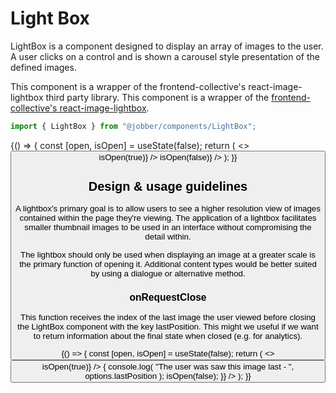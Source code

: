 
<Meta title="Components/LightBox" component={LightBox} />

# Light Box

LightBox is a component designed to display an array of images to the user. A
user clicks on a control and is shown a carousel style presentation of the
defined images.

This component is a wrapper of the frontend-collective's react-image-lightbox
third party library. This component is a wrapper of the
[frontend-collective's react-image-lightbox](https://github.com/frontend-collective/react-image-lightbox).

```ts
import { LightBox } from "@jobber/components/LightBox";
```

<Canvas>
  <Story name="LightBox">
    {() => {
      const [open, isOpen] = useState(false);
      return (
        <>
          <Button label="😈 Click me!" onClick={() => isOpen(true)} />
          <LightBox
            open={open}
            images={[
              {
                title: "😃 Happy Face",
                url: "https://i.imgur.com/6Jcfgnp.jpg",
                caption: "This is a happy face",
              },
              {
                title: "😮",
                url: "https://i.imgur.com/OsLxYkT.jpg",
                caption: "Suprised face",
              },
              {
                url: "https://i.imgur.com/uigfzs5.jpg",
              },
            ]}
            onRequestClose={() => isOpen(false)}
          />
        </>
      );
    }}
  </Story>
</Canvas>

<ArgsTable of={LightBox} story="LightBox" />

## Design & usage guidelines

A lightbox's primary goal is to allow users to see a higher resolution view of
images contained within the page they're viewing. The application of a lightbox
facilitates smaller thumbnail images to be used in an interface without
compromising the detail within.

The lightbox should only be used when displaying an image at a greater scale is
the primary function of opening it. Additional content types would be better
suited by using a dialogue or alternative method.

### onRequestClose

This function receives the index of the last image the user viewed before
closing the LightBox component with the key lastPosition. This might we useful
if we want to return information about the final state when closed (e.g. for
analytics).

<Canvas>
  <Story name="onRequestClose">
    {() => {
      const [open, isOpen] = useState(false);
      return (
        <>
          <Button label="😈 Click me!" onClick={() => isOpen(true)} />
          <LightBox
            open={open}
            images={[
              {
                title: "😃 Happy Face",
                url: "https://i.imgur.com/6Jcfgnp.jpg",
                caption: "This is a happy face",
              },
              {
                title: "😮",
                url: "https://i.imgur.com/OsLxYkT.jpg",
                caption: "Suprised face",
              },
              {
                url: "https://i.imgur.com/uigfzs5.jpg",
              },
            ]}
            onRequestClose={options => {
              console.log(
                "The user was saw this image last - ",
                options.lastPosition
              );
              isOpen(false);
            }}
          />
        </>
      );
    }}
  </Story>
</Canvas>
